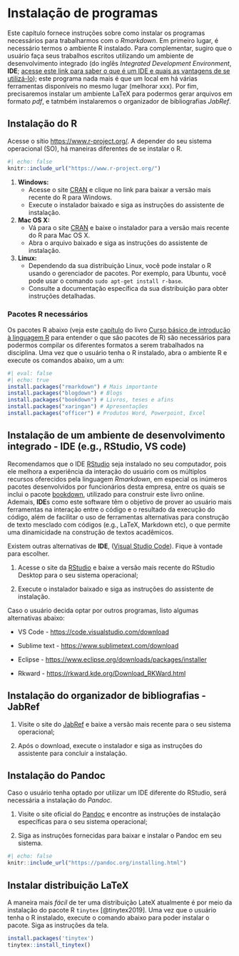 
# Instalação de programas

Este capítulo fornece instruções sobre como instalar os programas necessários para trabalharmos com o *Rmarkdown*.
Em primeiro lugar, é necessário termos o ambiente R instalado.
Para complementar, sugiro que o usuário faça seus trabalhos escritos utilizando um ambiente de desenvolvimento integrado (do inglês *Integrated Development Environment*, **IDE**; [acesse este link para saber o que é um IDE e quais as vantagens de se utilizá-lo](https://www.redhat.com/pt-br/topics/middleware/what-is-ide)); este programa nada mais é que um local em há várias ferramentas disponíveis no mesmo lugar (melhorar xxx).
Por fim, precisaremos instalar um ambiente LaTeX para podermos gerar arquivos em formato *pdf*, e tatmbém instalaremos o organizador de bibliografias *JabRef*.  

## Instalação do R

Acesse o sítio [https://www.r-project.org/](https://www.r-project.org/).
A depender do seu sistema operacional (SO), há maneiras diferentes de se instalar o R.  

```r
#| echo: false
knitr::include_url("https://www.r-project.org/")
```

1. **Windows:**
   - Acesse o site [CRAN](https://cran.r-project.org/bin/windows/base/) e clique no link para baixar a versão mais recente do R para Windows.
   - Execute o instalador baixado e siga as instruções do assistente de instalação.
  
2. **Mac OS X:**
   - Vá para o site [CRAN](https://cran.r-project.org/bin/macosx/) e baixe o instalador para a versão mais recente do R para Mac OS X.
   - Abra o arquivo baixado e siga as instruções do assistente de instalação.

3. **Linux:**
   - Dependendo da sua distribuição Linux, você pode instalar o R usando o gerenciador de pacotes. Por exemplo, para Ubuntu, você pode usar o comando `sudo apt-get install r-base`.
   - Consulte a documentação específica da sua distribuição para obter instruções detalhadas.

### Pacotes R necessários

Os pacotes R abaixo (veja este [capítulo](https://intror.netlify.app/base-pacotes) do livro [Curso básico de introdução à linguagem R](https://intror.netlify.app) para entender o que são pacotes de R) são necessários para podermos compilar os diferentes formatos a serem trabalhados na disciplina.
Uma vez que o usuário tenha o R instalado, abra o ambiente R e execute os comandos abaixo, um a um:

```r
#| eval: false
#| echo: true
install.packages("rmarkdown") # Mais importante
install.packages("blogdown") # Blogs
install.packages("bookdown") # Livros, teses e afins
install.packages("xaringan") # Apresentações
install.packages("officer") # Produtos Word, Powerpoint, Excel
```

## Instalação de um ambiente de desenvolvimento integrado - IDE (e.g., RStudio, VS code)

Recomendamos que o IDE [RStudio](https://posit.co/download/rstudio-desktop/) seja instalado no seu computador, pois ele melhora a experiência da interação do usuário com os múltiplos recursos oferecidos pela linguagem *Rmarkdown*, em especial os inúmeros pacotes desenvolvidos por funcionários desta empresa, entre os quais se inclui o pacote [bookdown](https://github.com/rstudio/bookdown), utilizado para construir este livro online.
Ademais, **IDE**s  como este software têm o objetivo de prover ao usuário mais ferramentas na interação entre o código e o resultado da execução do código, além de facilitar o uso de ferramentas alternativas para construção de texto mesclado com códigos (e.g., LaTeX, Markdown etc), o que permite uma dinamicidade na construção de textos acadêmicos.  

Existem outras alternativas de **IDE**, ([Visual Studio Code](https://code.visualstudio.com/)). Fique à vontade para escolher.  

1. Acesse o site da [RStudio](https://posit.co/download/rstudio-desktop/) e baixe a versão mais recente do RStudio Desktop para o seu sistema operacional;

2. Execute o instalador baixado e siga as instruções do assistente de instalação.  

Caso o usuário decida optar por outros programas, listo algumas alternativas abaixo:

+ VS Code - [https://code.visualstudio.com/download](https://code.visualstudio.com/download)

+ Sublime text - [https://www.sublimetext.com/download](https://www.sublimetext.com/download)

+ Eclipse - [https://www.eclipse.org/downloads/packages/installer](https://www.eclipse.org/downloads/packages/installer)

+ Rkward - [https://rkward.kde.org/Download_RKWard.html](https://rkward.kde.org/Download_RKWard.html)

## Instalação do organizador de bibliografias - JabRef

1. Visite o site do [JabRef](https://www.jabref.org/#downloads) e baixe a versão mais recente para o seu sistema operacional;

2. Após o download, execute o instalador e siga as instruções do assistente para concluir a instalação.  

## Instalação do Pandoc

::: {.callout-warning}
Caso o usuário tenha optado por utilizar um IDE diferente do RStudio, será necessária a instalação do *Pandoc*.  
:::

1. Visite o site oficial do [Pandoc](https://pandoc.org/installing.html) e encontre as instruções de instalação específicas para o seu sistema operacional;

2. Siga as instruções fornecidas para baixar e instalar o Pandoc em seu sistema.  


```r
#| echo: false
knitr::include_url("https://pandoc.org/installing.html")
```


## Instalar distribuição LaTeX

A maneira mais *fácil* de ter uma distribuição LateX atualmente é por meio da instalação do pacote R `tinytex` [@tinytex2019].
Uma vez que o usuário tenha o R instalado, execute o comando abaixo para poder instalar o pacote.
Siga as instruções da tela.  

```r
install.packages('tinytex')
tinytex::install_tinytex()
```

<!-- ## Verificação da Instalação -->

<!-- Após a conclusão das instalações, você pode verificar se todas as ferramentas foram instaladas corretamente executando os seguintes comandos em seu terminal ou console: -->

<!-- - Para verificar a instalação do R, execute `R --version`. -->
<!-- - Para verificar a instalação do RStudio, abra o RStudio e verifique a versão na barra de título ou vá para `Help > About`. -->
<!-- - Para verificar a instalação do Pandoc, execute `pandoc --version`. -->

<!-- Agora você está pronto para começar a utilizar essas ferramentas para criar documentos em R Markdown e aproveitar ao máximo a análise de dados e a geração de relatórios. -->

